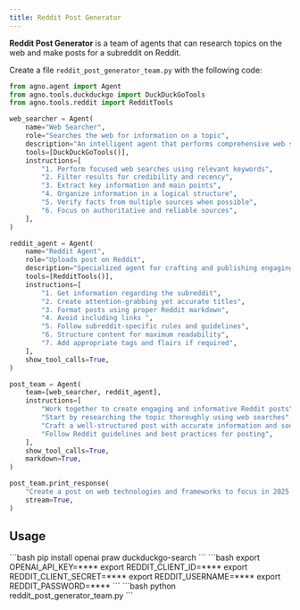 ```yaml
---
title: Reddit Post Generator
---
```


**Reddit Post Generator** is a team of agents that can research topics on the web and make posts for a subreddit on Reddit.

Create a file `reddit_post_generator_team.py` with the following code:

```python reddit_post_generator_team.py
from agno.agent import Agent
from agno.tools.duckduckgo import DuckDuckGoTools
from agno.tools.reddit import RedditTools

web_searcher = Agent(
    name="Web Searcher",
    role="Searches the web for information on a topic",
    description="An intelligent agent that performs comprehensive web searches to gather current and accurate information",
    tools=[DuckDuckGoTools()],
    instructions=[
        "1. Perform focused web searches using relevant keywords",
        "2. Filter results for credibility and recency",
        "3. Extract key information and main points",
        "4. Organize information in a logical structure",
        "5. Verify facts from multiple sources when possible",
        "6. Focus on authoritative and reliable sources",
    ],
)

reddit_agent = Agent(
    name="Reddit Agent",
    role="Uploads post on Reddit",
    description="Specialized agent for crafting and publishing engaging Reddit posts",
    tools=[RedditTools()],
    instructions=[
        "1. Get information regarding the subreddit",
        "2. Create attention-grabbing yet accurate titles",
        "3. Format posts using proper Reddit markdown",
        "4. Avoid including links ",
        "5. Follow subreddit-specific rules and guidelines",
        "6. Structure content for maximum readability",
        "7. Add appropriate tags and flairs if required",
    ],
    show_tool_calls=True,
)

post_team = Agent(
    team=[web_searcher, reddit_agent],
    instructions=[
        "Work together to create engaging and informative Reddit posts",
        "Start by researching the topic thoroughly using web searches",
        "Craft a well-structured post with accurate information and sources",
        "Follow Reddit guidelines and best practices for posting",
    ],
    show_tool_calls=True,
    markdown=True,
)

post_team.print_response(
    "Create a post on web technologies and frameworks to focus in 2025 on the subreddit r/webdev ",
    stream=True,
)

```
## Usage

<Steps>
  <Snippet file="create-venv-step.mdx" />

  <Step title="Install libraries">
    ```bash
    pip install openai praw duckduckgo-search
    ```
  </Step>

  <Step title="Set environment variables">
    ```bash
    export OPENAI_API_KEY=****
    export REDDIT_CLIENT_ID=****
    export REDDIT_CLIENT_SECRET=****
    export REDDIT_USERNAME=****
    export REDDIT_PASSWORD=****
    ```
  </Step>

  <Step title="Run the agent">
    ```bash
    python reddit_post_generator_team.py
    ```
  </Step>

</Steps>